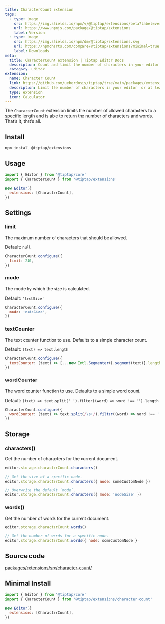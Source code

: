 ```yaml
---
title: CharacterCount extension
tags:
  - type: image
    src: https://img.shields.io/npm/v/@tiptap/extensions/beta?label=version
    url: https://www.npmjs.com/package/@tiptap/extensions
    label: Version
  - type: image
    src: https://img.shields.io/npm/dm/@tiptap/extensions.svg
    url: https://npmcharts.com/compare/@tiptap/extensions?minimal=true
    label: Downloads
meta:
  title: CharacterCount extension | Tiptap Editor Docs
  description: Count and limit the number of characters in your editor with the Character Count extension. Learn more in our docs!
  category: Editor
extension:
  name: Character Count
  link: https://github.com/ueberdosis/tiptap/tree/main/packages/extensions
  description: Limit the number of characters in your editor, or at least count them.
  type: extension
  icon: Calculator
---
```



The `CharacterCount` extension limits the number of allowed characters to a specific length and is able to return the number of characters and words. That’s it, that’s all.

<CodeDemo path="/Extensions/CharacterCount" />

## Install

```bash
npm install @tiptap/extensions
```

## Usage

```js
import { Editor } from '@tiptap/core'
import { CharacterCount } from '@tiptap/extensions'

new Editor({
  extensions: [CharacterCount],
})
```

## Settings

### limit

The maximum number of characters that should be allowed.

Default: `null`

```js
CharacterCount.configure({
  limit: 240,
})
```

### mode

The mode by which the size is calculated.

Default: `'textSize'`

```js
CharacterCount.configure({
  mode: 'nodeSize',
})
```

### textCounter

The text counter function to use. Defaults to a simple character count.

Default: `(text) => text.length`

```js
CharacterCount.configure({
  textCounter: (text) => [...new Intl.Segmenter().segment(text)].length,
})
```

### wordCounter

The word counter function to use. Defaults to a simple word count.

Default: `(text) => text.split(' ').filter((word) => word !== '').length`

```js
CharacterCount.configure({
  wordCounter: (text) => text.split(/\s+/).filter((word) => word !== '').length,
})
```

## Storage

### characters()

Get the number of characters for the current document.

```js
editor.storage.characterCount.characters()

// Get the size of a specific node.
editor.storage.characterCount.characters({ node: someCustomNode })

// Overwrite the default `mode`.
editor.storage.characterCount.characters({ mode: 'nodeSize' })
```

### words()

Get the number of words for the current document.

```js
editor.storage.characterCount.words()

// Get the number of words for a specific node.
editor.storage.characterCount.words({ node: someCustomNode })
```

## Source code

[packages/extensions/src/character-count/](https://github.com/ueberdosis/tiptap/blob/main/packages/extensions/src/character-count/)

## Minimal Install

```js
import { Editor } from '@tiptap/core'
import { CharacterCount } from '@tiptap/extensions/character-count'

new Editor({
  extensions: [CharacterCount],
})
```
